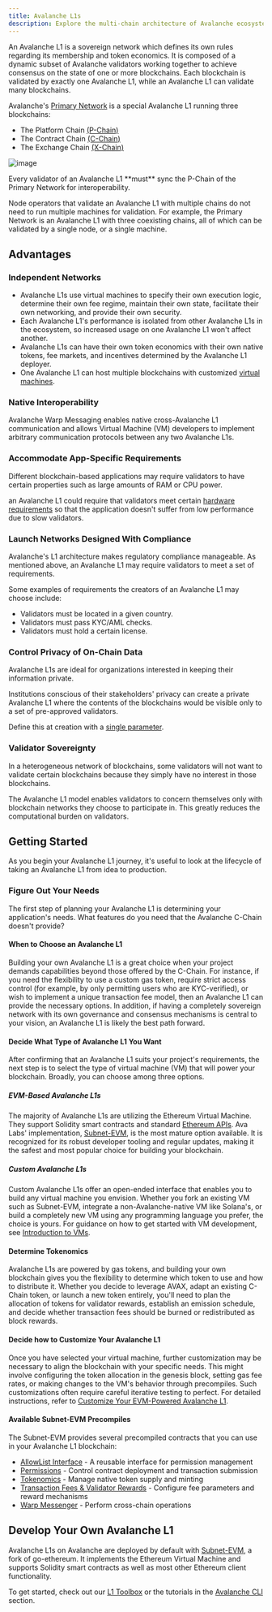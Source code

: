 ```yaml
---
title: Avalanche L1s
description: Explore the multi-chain architecture of Avalanche ecosystem.
---
```


An Avalanche L1 is a sovereign network which defines its own rules regarding its membership and token economics. It is composed of a dynamic subset of Avalanche validators working together to achieve consensus on the state of one or more blockchains. Each blockchain is validated by exactly one Avalanche L1, while an Avalanche L1 can validate many blockchains.

Avalanche's [Primary Network](/docs/primary-network/overview) is a special Avalanche L1 running three blockchains:

- The Platform Chain [(P-Chain)](/docs/primary-network/overview#p-chain)
- The Contract Chain [(C-Chain)](/docs/primary-network/overview#c-chain)
- The Exchange Chain [(X-Chain)](/docs/primary-network/overview#x-chain)

![image](/images/subnet1.png)

<Callout title="Note">
Every validator of an Avalanche L1 **must** sync the P-Chain of the Primary Network for interoperability.
</Callout>

Node operators that validate an Avalanche L1 with multiple chains do not need to run multiple machines for validation. For example, the Primary Network is an Avalanche L1 with three coexisting chains, all of which can be validated by a single node, or a single machine.

## Advantages

### Independent Networks

- Avalanche L1s use virtual machines to specify their own execution logic, determine their own fee regime, maintain their own state, facilitate their own networking, and provide their own security.
- Each Avalanche L1's performance is isolated from other Avalanche L1s in the ecosystem, so increased usage on one Avalanche L1 won't affect another.
- Avalanche L1s can have their own token economics with their own native tokens, fee markets, and incentives determined by the Avalanche L1 deployer.
- One Avalanche L1 can host multiple blockchains with customized [virtual machines](/docs/avalanche-l1s/virtual-machines-overview).

### Native Interoperability

Avalanche Warp Messaging enables native cross-Avalanche L1 communication and allows Virtual Machine (VM) developers to implement arbitrary communication protocols between any two Avalanche L1s.

### Accommodate App-Specific Requirements

Different blockchain-based applications may require validators to have certain properties such as large amounts of RAM or CPU power.

an Avalanche L1 could require that validators meet certain [hardware requirements](/docs/nodes/system-requirements#hardware-and-operating-systems) so that the application doesn't suffer from low performance due to slow validators.

### Launch Networks Designed With Compliance

Avalanche's L1 architecture makes regulatory compliance manageable. As mentioned above, an Avalanche L1 may require validators to meet a set of requirements.

Some examples of requirements the creators of an Avalanche L1 may choose include:

- Validators must be located in a given country.
- Validators must pass KYC/AML checks.
- Validators must hold a certain license.

### Control Privacy of On-Chain Data

Avalanche L1s are ideal for organizations interested in keeping their information private.

Institutions conscious of their stakeholders' privacy can create a private Avalanche L1 where the contents of the blockchains would be visible only to a set of pre-approved validators.

Define this at creation with a [single parameter](/docs/nodes/configure/avalanche-l1-configs#private-avalanche-l1).

### Validator Sovereignty

In a heterogeneous network of blockchains, some validators will not want to validate certain blockchains because they simply have no interest in those blockchains.

The Avalanche L1 model enables validators to concern themselves only with blockchain networks they choose to participate in. This greatly reduces the computational burden on validators.

## Getting Started

As you begin your Avalanche L1 journey, it's useful to look at the lifecycle of taking an Avalanche L1 from idea to production.

### Figure Out Your Needs

The first step of planning your Avalanche L1 is determining your application's needs. What features do you need that the Avalanche C-Chain doesn't provide? 

#### When to Choose an Avalanche L1

Building your own Avalanche L1 is a great choice when your project demands capabilities beyond those offered by the C-Chain. For instance, if you need the flexibility to use a custom gas token, require strict access control (for example, by only permitting users who are KYC-verified), or wish to implement a unique transaction fee model, then an Avalanche L1 can provide the necessary options. In addition, if having a completely sovereign network with its own governance and consensus mechanisms is central to your vision, an Avalanche L1 is likely the best path forward.

#### Decide What Type of Avalanche L1 You Want

After confirming that an Avalanche L1 suits your project's requirements, the next step is to select the type of virtual machine (VM) that will power your blockchain. Broadly, you can choose among three options.

##### EVM-Based Avalanche L1s

The majority of Avalanche L1s are utilizing the Ethereum Virtual Machine. They support Solidity smart contracts and standard [Ethereum APIs](/docs/api-reference/c-chain/api#ethereum-apis). Ava Labs' implementation, [Subnet-EVM](https://github.com/ava-labs/subnet-evm), is the most mature option available. It is recognized for its robust developer tooling and regular updates, making it the safest and most popular choice for building your blockchain.

##### Custom Avalanche L1s

Custom Avalanche L1s offer an open-ended interface that enables you to build any virtual machine you envision. Whether you fork an existing VM such as Subnet-EVM, integrate a non-Avalanche-native VM like Solana's, or build a completely new VM using any programming language you prefer, the choice is yours. For guidance on how to get started with VM development, see [Introduction to VMs](/docs/avalanche-l1s/virtual-machines).

#### Determine Tokenomics

Avalanche L1s are powered by gas tokens, and building your own blockchain gives you the flexibility to determine which token to use and how to distribute it. Whether you decide to leverage AVAX, adapt an existing C-Chain token, or launch a new token entirely, you'll need to plan the allocation of tokens for validator rewards, establish an emission schedule, and decide whether transaction fees should be burned or redistributed as block rewards.

#### Decide how to Customize Your Avalanche L1

Once you have selected your virtual machine, further customization may be necessary to align the blockchain with your specific needs. This might involve configuring the token allocation in the genesis block, setting gas fee rates, or making changes to the VM's behavior through precompiles. Such customizations often require careful iterative testing to perfect. For detailed instructions, refer to [Customize Your EVM-Powered Avalanche L1](/docs/avalanche-l1s/upgrade/customize-avalanche-l1).

#### Available Subnet-EVM Precompiles

The Subnet-EVM provides several precompiled contracts that you can use in your Avalanche L1 blockchain:

- [AllowList Interface](/docs/avalanche-l1s/evm-configuration/allowlist) - A reusable interface for permission management
- [Permissions](/docs/avalanche-l1s/evm-configuration/permissions) - Control contract deployment and transaction submission
- [Tokenomics](/docs/avalanche-l1s/evm-configuration/tokenomics) - Manage native token supply and minting
- [Transaction Fees & Validator Rewards](/docs/avalanche-l1s/evm-configuration/transaction-fees) - Configure fee parameters and reward mechanisms
- [Warp Messenger](/docs/avalanche-l1s/evm-configuration/warpmessenger) - Perform cross-chain operations

## Develop Your Own Avalanche L1

Avalanche L1s on Avalanche are deployed by default with [Subnet-EVM](https://github.com/ava-labs/subnet-evm#subnet-evm), a fork of go-ethereum. It implements the Ethereum Virtual Machine and supports Solidity smart contracts as well as most other Ethereum client functionality.

To get started, check out our [L1 Toolbox](/tools/l1-toolbox) or the tutorials in the [Avalanche CLI](/docs/tooling/create-avalanche-l1) section.
